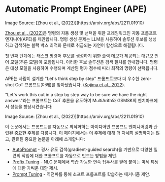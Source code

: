 # Automatic Prompt Engineer (APE)


<Screenshot src={APE} alt="APE" />
Image Source: [Zhou et al., (2022)](https://arxiv.org/abs/2211.01910)

[Zhou et al., (2022)](https://arxiv.org/abs/2211.01910)은 명령의 자동 생성 및 선택을 위한 프레임워크인 자동 프롬프트 엔지니어(APE)를 제안합니다. 명령 생성 문제는 LLM을 사용하여 솔루션 후보를 생성하고 검색하는 블랙 박스 최적화 문제로 취급되는 자연어 합성으로 해결됩니다.

첫 번째 단계에는 태스크 명령어 후보를 생성하기 위한 출력 데모가 제공되는 대규모 언어 모델(추론 모델)이 포함됩니다. 이러한 후보 솔루션은 검색 절차를 안내합니다. 명령은 대상 모델을 사용하여 수행되며 계산된 평가 점수에 따라 최적의 명령이 선택됩니다.

APE는 사람이 설계한 "Let's think step by step" 프롬프트보다 더 우수한 zero-shot CoT 프롬프트(아래)를 찾아냈습니다. ([Kojima et al., 2022](https://arxiv.org/abs/2205.11916)).

"Let's work this out in a step by step way to be sure we have the right answer."라는 프롬프트는 CoT 추론을 유도하여 MultiArith와 GSM8K의 벤치마크에서 성능을 향상시켰습니다:

<Screenshot src={APECOT} alt="APECOT" />
Image Source: [Zhou et al., (2022)](https://arxiv.org/abs/2211.01910)

이 논문에서는 프롬프트를 자동으로 최적화하는 아이디어인 프롬프트 엔지니어링과 관련된 중요한 주제를 다룹니다. 이 페이지에서는 이 주제에 대해 더 자세히 설명하지는 않고, 관련된 중요한 논문을 아래에 소개합니다:

- [AutoPrompt](https://arxiv.org/abs/2010.15980) - 경사 유도 검색(gradient-guided search)을 기반으로 다양한 일련의 작업에 대한 프롬프트를 자동으로 만드는 방법을 제안.
- [Prefix Tuning](https://arxiv.org/abs/2101.00190) - NLG 문제에서 학습 가능한 연속 접두사를 앞에 붙이는 미세 튜닝에 대한 가벼운 대안 제시. 
- [Prompt Tuning](https://arxiv.org/abs/2104.08691) - 역전파를 통해 소프트 프롬프트를 학습하는 매커니즘 제안.
